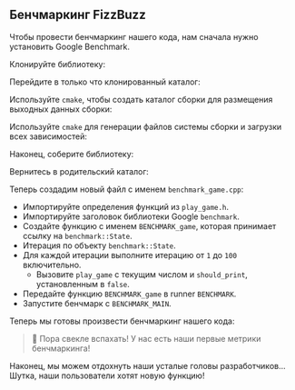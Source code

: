 
## Бенчмаркинг FizzBuzz

Чтобы провести бенчмаркинг нашего кода, нам сначала нужно установить Google Benchmark.

Клонируйте библиотеку:

<GitClone />

Перейдите в только что клонированный каталог:

<CdBenchmark />

Используйте `cmake`, чтобы создать каталог сборки для размещения выходных данных сборки:

<CmakeMakeDirectory />

Используйте `cmake` для генерации файлов системы сборки и загрузки всех зависимостей:

<CmakeCmake />

Наконец, соберите библиотеку:

<CmakeRelease />

Вернитесь в родительский каталог:

<CdBack />

Теперь создадим новый файл с именем `benchmark_game.cpp`:

<BenchmarkGameCode />

- Импортируйте определения функций из `play_game.h`.
- Импортируйте заголовок библиотеки Google `benchmark`.
- Создайте функцию с именем `BENCHMARK_game`, которая принимает ссылку на `benchmark::State`.
- Итерация по объекту `benchmark::State`.
- Для каждой итерации выполните итерацию от `1` до `100` включительно.
  - Вызовите `play_game` с текущим числом и `should_print`, установленным в `false`.
- Передайте функцию `BENCHMARK_game` в runner `BENCHMARK`.
- Запустите бенчмарк с `BENCHMARK_MAIN`.

Теперь мы готовы произвести бенчмаркинг нашего кода:

<BenchmarkGameOutput />

> 🐰 Пора свекле вспахать! У нас есть наши первые метрики бенчмаркинга!

Наконец, мы можем отдохнуть наши усталые головы разработчиков...
Шутка, наши пользователи хотят новую функцию!